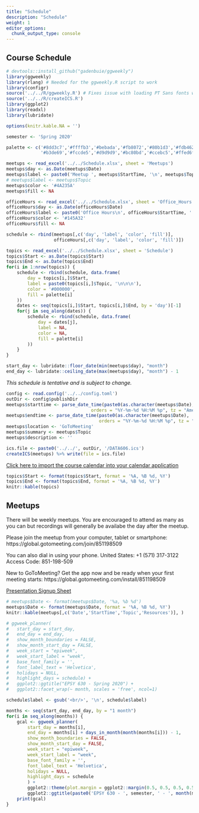 ```yaml
---
title: "Schedule"
description: "Schedule"
weight: 1
editor_options: 
  chunk_output_type: console
---
```



## Course Schedule

```r
# devtools::install_github("gadenbuie/ggweekly")
library(ggweekly)
library(rlang) # Needed for the ggweekly.R script to work
library(configr)
source('../../R/ggweekly.R') # Fixes issue with loading PT Sans fonts with PDF output
source('../../R/createICS.R')
library(ggplot2)
library(readxl)
library(lubridate)

options(knitr.kable.NA = '')

semester <- 'Spring 2020'

palette <- c('#8dd3c7','#ffffb3','#bebada','#fb8072','#80b1d3','#fdb462',
			 '#b3de69','#fccde5','#d9d9d9','#bc80bd','#ccebc5','#ffed6f')

meetups <- read_excel('../../Schedule.xlsx', sheet = 'Meetups')
meetups$day <- as.Date(meetups$Date)
meetups$label <- paste0('Meetup ', meetups$StartTime, '\n', meetups$Topic)
# meetups$label <- meetups$Topic
meetups$color <- '#4A235A'
meetups$fill <- NA

officeHours <- read_excel('../../Schedule.xlsx', sheet = 'Office_Hours')
officeHours$day <- as.Date(officeHours$Date)
officeHours$label <- paste0('Office Hours\n', officeHours$StartTime, '')
officeHours$color <- '#145A32'
officeHours$fill <- NA

schedule <- rbind(meetups[,c('day', 'label', 'color', 'fill')],
				  officeHours[,c('day', 'label', 'color', 'fill')])

topics <- read_excel('../../Schedule.xlsx', sheet = 'Schedule')
topics$Start <- as.Date(topics$Start)
topics$End <- as.Date(topics$End)
for(i in 1:nrow(topics)) {
	schedule <- rbind(schedule, data.frame(
		day = topics[i,]$Start,
		label = paste0(topics[i,]$Topic, '\n\n\n'),
		color = '#000000',
		fill = palette[i]
	))
	dates <- seq(topics[i,]$Start, topics[i,]$End, by = 'day')[-1]
	for(j in seq_along(dates)) {
		schedule <- rbind(schedule, data.frame(
			day = dates[j],
			label = NA,
			color = NA,
			fill = palette[i]
		))
	}
}

start_day <- lubridate::floor_date(min(meetups$day), "month")
end_day <- lubridate::ceiling_date(max(meetups$day), "month") - 1
```

*This schedule is tentative and is subject to change.*

```r
config <- read.config('../../config.toml')
outDir <- config$publishDir
meetups$starttime <- parse_date_time(paste0(as.character(meetups$Date), ' ', meetups$StartTime),
							    orders = "%Y-%m-%d %H:%M %p", tz = "America/New_York")
meetups$endtime <- parse_date_time(paste0(as.character(meetups$Date), ' ', meetups$EndTime),
								   orders = "%Y-%m-%d %H:%M %p", tz = "America/New_York")
meetups$location <- 'GoToMeeting'
meetups$summary <- meetups$Topic
meetups$description <- ''

ics.file <- paste0('../../', outDir, '/DATA606.ics')
createICS(meetups) %>% write(file = ics.file)
```

[Click here to import the course calendar into your calendar application](/DATA606.ics)

```r
topics$Start <- format(topics$Start, format = '%A, %B %d, %Y')
topics$End <- format(topics$End, format = '%A, %B %d, %Y')
knitr::kable(topics)
```

## Meetups

There will be weekly meetups. You are encouraged to attend as many as you can but recordings will generally be availabe the day after the meetup.

Please join the meetup from your computer, tablet or smartphone: https://global.gotomeeting.com/join/851198509 

You can also dial in using your phone. United States: +1 (571) 317-3122  
Access Code: 851-198-509 

New to GoToMeeting? Get the app now and be ready when your first meeting starts: 
https://global.gotomeeting.com/install/851198509 


[Presentation Signup Sheet](https://docs.google.com/spreadsheets/d/1OmBmPNfB3jbsMAbmdwgCUC8i2RY-3cg4u41RiTH7Nhw/edit?usp=sharing)

```r
# meetups$Date <- format(meetups$Date, '%a, %b %d')
meetups$Date <- format(meetups$Date, format = '%A, %B %d, %Y')
knitr::kable(meetups[,c('Date','StartTime','Topic','Resources')], )
```


```r
# ggweek_planner(
# 	start_day = start_day, 
# 	end_day = end_day, 
# 	show_month_boundaries = FALSE, 
# 	show_month_start_day = FALSE,
# 	week_start = "epiweek",
# 	week_start_label = "week",
# 	base_font_family = '',
# 	font_label_text = 'Helvetica',
# 	holidays = NULL,
# 	highlight_days = schedule) +
# 	ggplot2::ggtitle("EPSY 630 - Spring 2020") +  
# 	ggplot2::facet_wrap(~ month, scales = 'free', ncol=1)

schedule$label <- gsub('<br/>', '\n', schedule$label)

months <- seq(start_day, end_day, by = "1 month")
for(i in seq_along(months)) {
	gcal <- ggweek_planner(
		start_day = months[i],
		end_day = months[i] + days_in_month(month(months[i])) - 1,	
		show_month_boundaries = FALSE, 
		show_month_start_day = FALSE,
		week_start = "epiweek",
		week_start_label = "week",
		base_font_family = '',
		font_label_text = 'Helvetica',
		holidays = NULL,
		highlight_days = schedule
		) +
		ggplot2::theme(plot.margin = ggplot2::margin(0.5, 0.5, 0.5, 0.5, "in")) +
		ggplot2::ggtitle(paste0('EPSY 630 - ', semester, ' - ', month(months[i], label = TRUE, abbr = FALSE)))
	print(gcal)
}

```
